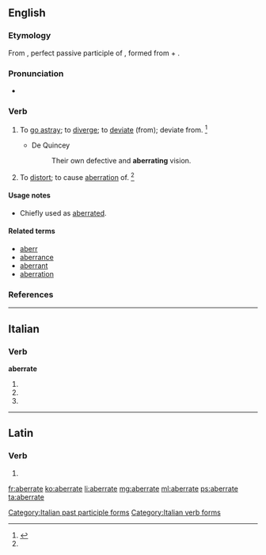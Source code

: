 ==English==

===Etymology===
From {{etyl|la}} {{term|aberratus|aberrātus|lang=la}}, perfect passive participle of {{term|aberro|aberrō|wander, stray or deviate from|lang=la}}, formed from {{term|ab||from, away from|lang=la}} + {{term|erro|errō|stray|lang=la}}.

===Pronunciation===
* {{a|US}} {{IPA|/ˈæb.ə.ɹeɪt/}}

===Verb===
{{en-verb|aberrat|ing}}

# {{intransitive}} To [[go astray]]; to [[diverge]]; to [[deviate]] (from); deviate from. {{defdate|Mid 18<sup>th</sup> century.}}<ref name=SOED>{{reference-book | last =| first = | authorlink =  | coauthors =  | editor =Brown, Lesley  | others =  | title = The Shorter Oxford English Dictionary | origdate =  | origyear = 1933| origmonth =  | url =  | format =  | accessdate =  | accessyear =  | accessmonth =  | edition = 5th | date =  | year =2003| month =  | publisher =Oxford University Press  | location =Oxford, UK | language =  | id =  | doi = | isbn =978-0-19-860575-7 | lccn = | ol = | pages =4| chapter =  | chapterurl =  | quote =}}</ref>
#* {{rfdate}} De Quincey
#*: Their own defective and '''aberrating''' vision.
# {{transitive}} To [[distort]]; to cause [[aberration]] of. {{defdate|Late 19<sup>th</sup> century.}}<ref name=SOED/>

====Usage notes====
* {{sense|transitive}} Chiefly used as [[aberrated]].

====Related terms====
* [[aberr]]
* [[aberrance]]
* [[aberrant]]
* [[aberration]]

===References===
<references/>

----

==Italian==

===Verb===
'''aberrate'''

# {{conjugation of|aberrare||2|p|pres|ind|lang=it}}
# {{conjugation of|aberrare||2|p|imp|lang=it}}
# {{form of|[[feminine|Feminine]] plural|aberrato}}

[[Category:Italian past participle forms]]
[[Category:Italian verb forms]]

----

==Latin==

===Verb===
{{la-verb-form|aberrāte}}

# {{conjugation of|aberro|aberrō|1|p|pres|act|imp|lang=la}}

[[fr:aberrate]]
[[ko:aberrate]]
[[li:aberrate]]
[[mg:aberrate]]
[[ml:aberrate]]
[[ps:aberrate]]
[[ta:aberrate]]